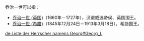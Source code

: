 {{noteTA
|1=zh-hk:佐治;zh-tw:喬治;zh-cn:乔治
}}
乔治一世可以指：

* [[乔治一世_(英国)|乔治一世 (英国)]]（1660年－1727年），汉诺威选帝侯、英国国王。
* [[乔治一世_(希腊)|乔治一世 (希腊)]]（1845年12月24日－1913年3月18日），希腊国王。

{{disambig|Cat=四字封號消歧義}}


[[de:Liste_der_Herrscher_namens_Georg#Georg_I.|de:Liste der Herrscher namens Georg#Georg_I.]]